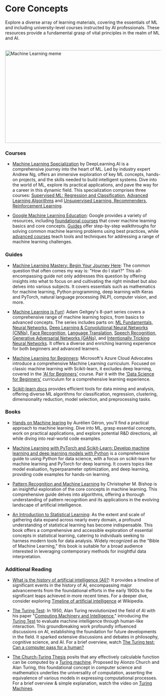 # Core Concepts

Explore a diverse array of learning materials, covering the essentials of ML and including university-level courses instructed by AI professionals. These resources provide a fundamental grasp of vital principles in the realm of ML and AI.

<br/>


<div style={{ position: "relative" }}>
  <Image
    src="/static/img/memes/mlMeme.png"
    alt="Machine Learning meme"
    height="300"
    width="1000"
    priority
  />
</div>


### Courses

- [Machine Learning Specialization](https://www.deeplearning.ai/courses/machine-learning-specialization/) by DeepLearning.AI is a comprehensive journey into the heart of ML. Led by industry expert Andrew Ng, offers an immersive exploration of key ML concepts, hands-on projects, and the skills needed to build intelligent systems. Dive into the world of ML, explore its practical applications, and pave the way for a career in this dynamic field. This specialization comprises three courses:
<a class="link" target="_blank" href="https://www.coursera.org/learn/machine-learning?specialization=machine-learning-introduction"> Supervised ML: Regression and Classification,</a>
<a class="link" target="_blank" href="https://www.coursera.org/learn/advanced-learning-algorithms?specialization=machine-learning-introduction"> Advanced Learning Algorithms</a> and
<a class="link" target="_blank" href="https://www.coursera.org/learn/unsupervised-learning-recommenders-reinforcement-learning?specialization=machine-learning-introduction"> Unsupervised Learning, Recommenders, Reinforcement Learning</a>.

- [Google Machine Learning Education](https://developers.google.com/machine-learning): Google provides a variety of resources, including <a class="link" target="_blank" href="https://developers.google.com/machine-learning/foundational-courses">foundational courses</a> that cover machine learning basics and core concepts. <a class="link" target="_blank" href="https://developers.google.com/machine-learning/guides">Guides</a> offer step-by-step walkthroughs for solving common machine learning problems using best practices, while <a class="link" target="_blank" href="https://developers.google.com/machine-learning/advanced-courses">advanced courses</a> teach tools and techniques for addressing a range of machine learning challenges.


### Guides

- [Machine Learning Mastery: Begin Your Journey Here](https://machinelearningmastery.com/start-here/): The common question that often comes my way is: "How do I start?" This all-encompassing guide not only addresses this question by offering insights into what to focus on and cultivating the right mindset but also delves into various subjects. It covers essentials such as mathematics for machine learning, Python programming, deep learning with Keras and PyTorch, natural language processing (NLP), computer vision, and more.

- [Machine Learning is Fun!](https://medium.com/@ageitgey/machine-learning-is-fun-80ea3ec3c471): Adam Geitgey's 8-part series covers a comprehensive range of machine learning topics, from basics to advanced concepts. The series includes parts on:
<a class="link" target="_blank" href="https://medium.com/@ageitgey/machine-learning-is-fun-80ea3ec3c471">ML Fundamentals,</a>
<a class="link" target="_blank" href="https://medium.com/@ageitgey/machine-learning-is-fun-part-2-a26a10b68df3">Neural Networks,</a>
<a class="link" target="_blank" href="https://medium.com/@ageitgey/machine-learning-is-fun-part-3-deep-learning-and-convolutional-neural-networks-f40359318721">Deep Learning & Convolutional Neural Networks (CNNs),</a>
<a class="link" target="_blank" href="https://medium.com/@ageitgey/machine-learning-is-fun-part-4-modern-face-recognition-with-deep-learning-c3cffc121d78">Face Recognition,</a>
<a class="link" target="_blank" href="https://medium.com/@ageitgey/machine-learning-is-fun-part-5-language-translation-with-deep-learning-and-the-magic-of-sequences-2ace0acca0aa">Language Translation,</a>
<a class="link" target="_blank" href="https://medium.com/@ageitgey/machine-learning-is-fun-part-6-how-to-do-speech-recognition-with-deep-learning-28293c162f7a">Speech Recognition,</a>
<a class="link" target="_blank" href="https://medium.com/@ageitgey/abusing-generative-adversarial-networks-to-make-8-bit-pixel-art-e45d9b96cee7">Generative Adversarial Networks (GANs),</a> and
<a class="link" target="_blank" href="https://medium.com/@ageitgey/machine-learning-is-fun-part-8-how-to-intentionally-trick-neural-networks-b55da32b7196">Intentionally Tricking Neural Networks</a>. It offers a diverse and enriching learning experience for both beginners and advanced learners.

- [Machine Learning for Beginners](https://microsoft.github.io/ML-For-Beginners/#/): Microsoft's Azure Cloud Advocates introduce a comprehensive Machine Learning curriculum. Focused on classic machine learning with Scikit-learn, it excludes deep learning, covered in the <a class="link" target="_blank" href="https://microsoft.github.io/AI-For-Beginners/">'AI for Beginners'</a> course. Pair it with the <a class="link" target="_blank" href="https://microsoft.github.io/Data-Science-For-Beginners/#/">'Data Science for Beginners'</a> curriculum for a comprehensive learning experience.

- [Scikit-learn docs](https://scikit-learn.org/stable/index.html) provides efficient tools for data mining and analysis, offering diverse ML algorithms for classification, regression, clustering, dimensionality reduction, model selection, and preprocessing tasks.

### Books

- [Hands on Machine learing](https://www.goodreads.com/en/book/show/32899495) by Aurélien Géron, you'll find a practical approach to machine learning. Dive into ML, grasp essential concepts, work on practical applications, and explore potential R&D directions, all while diving into real-world code examples.

- [Machine Learning with PyTorch and Scikit-Learn: Develop machine learning and deep learning models with Python](https://www.goodreads.com/book/show/60493099-machine-learning-with-pytorch-and-scikit-learn) is a comprehensive guide to using Python for data science, with a focus on scikit-learn for machine learning and PyTorch for deep learning. It covers topics like model evaluation, hyperparameter optimization, and deep learning, providing code examples for hands-on learning.

- [Pattern Recognition and Machine Learning](https://www.microsoft.com/en-us/research/uploads/prod/2006/01/Bishop-Pattern-Recognition-and-Machine-Learning-2006.pdf)  by Christopher M. Bishop is an insightful exploration of the core concepts in machine learning. This comprehensive guide delves into algorithms, offering a thorough understanding of pattern recognition and its applications in the evolving landscape of artificial intelligence.

- [An Introduction to Statistical Learning](https://www.statlearning.com/): As the extent and scale of gathering data expand across nearly every domain, a profound understanding of statistical learning has become indispensable. This book offers a comprehensive and accessible exploration of essential concepts in statistical learning, catering to individuals seeking to harness modern tools for data analysis. Widely recognized as the "Bible of Machine Learning," this book is suitable for a broad audience interested in leveraging contemporary methods for insightful data interpretation.

### Additional Reading

- [What is the history of artificial intelligence (AI)?](https://www.tableau.com/data-insights/ai/history): It provides a timeline of significant events in the history of AI, encompassing major advancements from the foundational efforts in the early 1900s to the significant leaps achieved in more recent times. For a deeper dive, consider exploring <a class="link" target="_blank" href="https://en.wikipedia.org/wiki/Timeline_of_artificial_intelligence">Timeline of artificial intelligence</a> at Wikipedia.

- [The Turing Test](https://plato.stanford.edu/entries/turing-test/): In 1950, Alan Turing revolutionized the field of AI with his paper "<a class="link" target="_blank" href="https://redirect.cs.umbc.edu/courses/471/papers/turing.pdf">Computing Machinery and Intelligence</a>," introducing the <a class="link" target="_blank" href="https://en.wikipedia.org/wiki/Turing_test">Turing Test</a> to evaluate machine intelligence through human-like interaction. This groundbreaking work profoundly influenced discussions on AI, establishing the foundation for future developments in the field. It sparked extensive discussions and debates in philosophy, cognitive science, and AI. For a brief overview, watch <a class="link" target="_blank" href="https://www.youtube.com/watch?v=3wLqsRLvV-c">The Turing test: Can a computer pass for a human?</a>

- [The Church-Turing Thesis](https://plato.stanford.edu/entries/church-turing/) posits that any effectively calculable function can be computed by a <a class="link" target="_blank" href="https://en.wikipedia.org/wiki/Turing_machine">Turing machine</a>. Proposed by Alonzo Church and Alan Turing, this foundational concept in computer science and mathematics underlies the universality of computation, asserting the equivalence of various models in expressing computational processes. For a brief overview & simple explanation, watch the video on <a class="link" target="_blank" href="https://www.youtube.com/watch?v=PLVCscCY4xI">Turing Machines</a>. 


